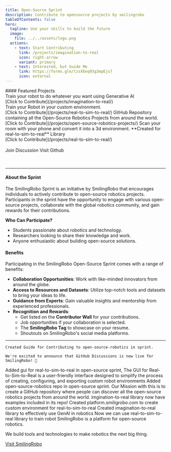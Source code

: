 ```yaml
---
title: Open-Source Sprint
description: Contribute to opensource projects by smilingrobo
tableOfContents: false
hero:
  tagline: Use your skills to build the future 
  image:
    file: ../../assets/logo.png
  actions:
    - text: Start Contributing
      link: /projects/imagination-to-real
      icon: right-arrow
      variant: primary
    - text: Interested, but Guide Me
      link: https://forms.gle/tzsXEeq93g3mpEjs7
      icon: external
---
```


<div style={{ textAlign: 'center' }}>
  #### Featured Projects
</div>

<CardGrid>
  <Card title="imagination-to-real " icon="github" > 
    Train your robot to do whatever you want using Generative AI <br/> 
    [Click to Contribute](/projects/imagination-to-real/)  <br/>
  </Card>
  <Card title="real-to-sim-to-real" icon="github">
    Train your Robot in your custom environment.<br/>
    [Click to Contribute](/projects/real-to-sim-to-real/)
  </Card>
  <Card title="open-source-robotics" icon="github">
    GitHub Repository containing all the Open-Source Robotics Projects from around the world.<br/>
    [Click to Contribute](/projects/open-source-robotics-projects/)
  </Card>
  <Card title="GUI for real-to-sim-to-real" icon="github">
    Scan your room with your phone and convert it into a 3d environment. **Created for real-to-sim-to-real** Library<br/>
    [Click to Contribute](/projects/real-to-sim-to-real/)
  </Card>
</CardGrid>

<br/>
<br/>

<div style={{ display: 'flex', flexDirection: 'row', gap: '10px', Color: 'blue' }}>
  <LinkButton href="https://github.com/orgs/SmilingRobo/discussions">Join Discussion</LinkButton>
  <LinkButton href="https://github.com/SmilingRobo/">Visit Github</LinkButton>
  
</div>
<br/>
<br/>

---

#### About the Sprint

The SmilingRobo Sprint is an initiative by SmilingRobo that encourages individuals to actively contribute to open-source robotics projects. Participants in the sprint have the opportunity to engage with various open-source projects, collaborate with the global robotics community, and gain rewards for their contributions.

**Who Can Participate?**  
- Students passionate about robotics and technology.  
- Researchers looking to share their knowledge and work.  
- Anyone enthusiastic about building open-source solutions.


#### Benefits <HeaderBadge text="For you!" />

Participating in the SmilingRobo Open-Source Sprint comes with a range of benefits:

- **Collaboration Opportunities**: Work with like-minded innovators from around the globe.  
- **Access to Resources and Datasets**: Utilize top-notch tools and datasets to bring your ideas to life.  
- **Guidance from Experts**: Gain valuable insights and mentorship from experienced professionals.  
- **Recognition and Rewards**:  
  - Get listed on the **Contributor Wall** for your contributions.  
  - Job opportunities if your collaboration is selected.  
  - The **SmilingRobo Tag** to showcase on your resume.  
  - Shoutouts on SmilingRobo's social media platforms.

---


<TestimonialGrid title="Updates">
<Testimonial
    name="SmilingRobo"
    handle="smilingrobo"
    cite="https://twitter.com/@smilingrobo"
  >
  
    Created Guide for Contributing to open-source-robotics in sprint.
  </Testimonial>
<Testimonial
    name="SmilingRobo"
    handle="smilingrobo"
    cite="https://twitter.com/@smilingrobo"
  >
  
    We're excited to announce that GitHub Discussions is now live for SmilingRobo! 🎉
  </Testimonial>
<Testimonial
    name="SmilingRobo"
    handle="smilingrobo"
    cite="https://twitter.com/@smilingrobo"
  >
    Added gui for real-to-sim-to-real in open-source sprint, The GUI for Real-to-Sim-to-Real is a user-friendly interface designed to simplify the process of creating, configuring, and exporting custom robot environments
  </Testimonial>
<Testimonial
    name="SmilingRobo"
    handle="smilingrobo"
    cite="https://twitter.com/@smilingrobo"
  >
    Added open-source-robotics repo in open-source sprint. Our Mission with this is to create a GitHub repository where people can discover all the open-source robotics projects from around the world.
  </Testimonial>
  <Testimonial
    name="Abhinav"
    handle="abhinavsharma_x"
    cite="https://twitter.com/@abhinavsharma_x"
  >
    imgination-to-real library now have examples included in its repo!
  </Testimonial>
  <Testimonial
    name="SmilingRobo"
    handle="smilingrobo"
    cite="https://twitter.com/@smilingrobo"
  >
    Created platform.smiligrobo.com to create custom environment for real-to-sim-to-real
  </Testimonial>
  <Testimonial
    name="SmilingRobo"
    handle="smilingrobo"
    cite="https://twitter.com/@smilingrobo"
  >
    Created imagination-to-real library to effectively use GenAI in robotics
  </Testimonial>
  <Testimonial
    name="SmilingRobo"
    handle="smilingrobo"
    cite="https://twitter.com/@smilingrobo"
  >
     Now we can use real-to-sim-to-real library to train robot
  </Testimonial>
  
</TestimonialGrid>



<About title="Brought to you by">
SmilingRobo is a platform for open-source robotics. 

We build tools and technologies to make robotics the next big thing.

[Visit SmilingRobo](https://www.smilingrobo.com/)

</About>
